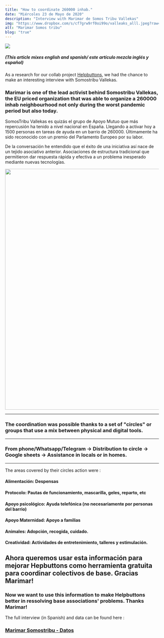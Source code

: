 ```yaml
---
title: "How to coordinate 260000 inhab."
date: "Miércoles 23 de Mayo de 2020"
description: "Interview with Marimar de Somos Tribu Vallekas"
img: "https://www.dropbox.com/s/cf7grw9rf0oi99o/valleaks_alll.jpeg?raw=1"
alt: "Marimar Somos tribu"
blog: "true"
---
```


<img src="https://www.dropbox.com/s/cf7grw9rf0oi99o/valleaks_alll.jpeg?raw=1" />

<h5>(This article mixes english and spanish/ este artículo mezcla inglés y español)</h5>
As a research for our collab project <a href="https://helpbuttons.org">Helpbuttons</a>, we had the chance to make an interesting interview with Somostribu Vallekas.

<h3>Marimar is one of the lead activist behind Somostribu Vallekas, the EU priced organization that was able to organize a 260000 inhab neighbourhood not only during the worst pandemic period but also today.</h3>

SomosTribu Vallekas es quizás el grupo de Apoyo Mutuo que más repercusión ha tenido a nivel nacional en España. Llegando a activar hoy a 1500 personas en tareas de ayuda en un barrio de 260000. Últimamente ha sido reconocido con un premio del Parlamento Europeo por su labor.

De la conversación he entendido que el éxito de una iniciativa así nace de un tejido asociativo anterior. Asociaciones de estructura tradicional que permitieron dar respuesta rápida y efectiva  a un problema inesperado mediante nuevas tecnologías.

<img className="aligncenter wp-image-358 size-full" src="https://www.dropbox.com/s/1h3usrchzaobt20/voluntarias-de-somos-tribu-vallekas.jpeg?raw=1" width="1400" height="788" />

<hr></hr>
<h3>The coordination was possible thanks to a set of "circles" or groups that use a mix between physical and digital tools.</h3>
<hr></hr>
<h3>From phone/Whatsapp/Telegram -> Distribution to circle -> Google sheets -> Assistance in locals or in homes.</h3>
<hr></hr>

The areas covered by their circles action were :

<h4>Alimentación: Despensas</h4>

<h4>Protocolo: Pautas de funcionamiento, mascarilla, geles, reparto, etc </h4>

<h4>Apoyo psicológico: Ayuda telefónica (no necesariamente por personas del barrio)</h4>

<h4>Apoyo Maternidad: Apoyo a familias</h4>

<h4>Animales:  Adopción, recogida, cuidado.</h4>

<h4>Creatividad: Actividades de entretenimiento, talleres y estimulación.</h4>

<h2>Ahora queremos usar esta información para mejorar Hepbuttons como herramienta gratuita para coordinar colectivos de base. Gracias Marimar!</h2>

<h3>Now we want to use this information to make Helpbuttons better in ressolving base associations' problems. Thanks Marimar!</h3>


The full interview (in Spanish) and data can be found here :
<h3><a href="https://docs.google.com/document/d/1XsXQkO__XCTJNKWzD69hzfFw5-gkdrv7ZHAkAqAivLo/edit?usp=sharing">Marimar Somostribu - Datos</a></h3>
